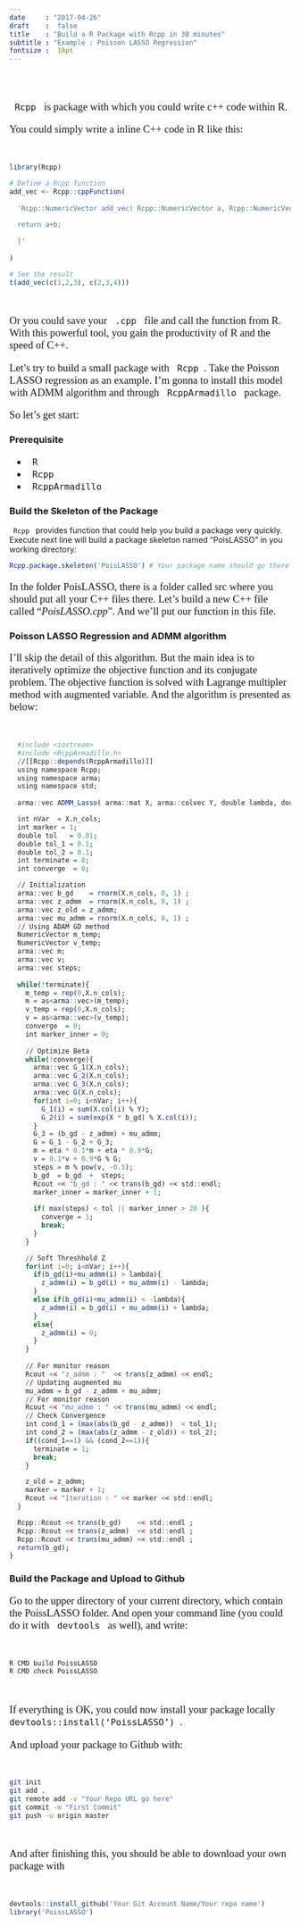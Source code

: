 ```yaml
---
date     : "2017-04-26"
draft    :  false
title    : "Build a R Package with Rcpp in 30 minutes"
subtitle : "Example : Poisson LASSO Regression" 
fontsize :  18pt
---
```

\
\

<p style=' font-family:"Times New Rome"; font-size:14pt '>
<code> Rcpp </code> is package with which you could write c++ code within R. 
</p>

<p style=' font-family:"Times New Rome"; font-size:14pt '>
You could simply write a inline C++ code in R like this:
</p>

\
```r
library(Rcpp)

# Define a Rcpp function
add_vec <- Rcpp::cppFunction(
  
  'Rcpp::NumericVector add_vec( Rcpp::NumericVector a, Rcpp::NumericVector b){
  
  return a+b;
  
  }'
  
)

# See the result
t(add_vec(c(1,2,3), c(2,3,4)))

```
\

<p style=' font-family:"Times New Rome"; font-size:14pt '>
Or you could save your <code> .cpp </code> file and call the function from R. With this
powerful tool, you gain the productivity of R and the speed of C++.
</p>

<p style=' font-family:"Times New Rome"; font-size:14pt '>
Let's try to build a small package with <code> Rcpp </code>. Take the Poisson LASSO regression as an example. I'm gonna to install this model with ADMM algorithm and through <code> RcppArmadillo </code> package.
</p>

<p style=' font-family:"Times New Rome"; font-size:14pt '>
So let's get start:
</p>

### __Prerequisite__

<dl style=' font-family:"Times New Rome"; font-size:14pt '>
[//]:# (This is just a comment test)

+ <code> R </code> 
+ <code> Rcpp </code>
+ <code> RcppArmadillo </code>
</dl>

### __Build the Skeleton of the Package__

<code> Rcpp </code> provides function that could help you build a package very quickly. Execute next line will build a package skeleton named "PoisLASSO" in you working directory:

```r

Rcpp.package.skeleton('PoisLASSO') # Your package name should go there

```

<p style=' font-family:"Times New Rome"; font-size:14pt '>
In the folder PoisLASSO, there is a folder called src where you should put all your C++ files there. Let's build a new C++ file called "*PoisLASSO.cpp*". And we'll put our function in this file.
</p>

### __Poisson LASSO Regression and ADMM algorithm__

<p style=' font-family:"Times New Rome"; font-size:14pt '>
I'll skip the detail of this algorithm. But the main idea is to iteratively optimize the objective function and its conjugate problem. The objective function is solved with Lagrange multipler method with augmented variable. And the algorithm is presented as below:
</p>

\
```r
  
  #include <iostream>
  #include <RcppArmadillo.h>
  //[[Rcpp::depends(RcppArmadillo)]]
  using namespace Rcpp;
  using namespace arma;
  using namespace std;
  
  arma::vec ADMM_Lasso( arma::mat X, arma::colvec Y, double lambda, double eta){

  int nVar  = X.n_cols;
  int marker = 1;
  double tol   = 0.01;
  double tol_1 = 0.1;
  double tol_2 = 0.1;
  int terminate = 0;
  int converge  = 0;

  // Initialization
  arma::vec b_gd    = rnorm(X.n_cols, 0, 1) ;
  arma::vec z_admm  = rnorm(X.n_cols, 0, 1) ;
  arma::vec z_old = z_admm;
  arma::vec mu_admm = rnorm(X.n_cols, 0, 1) ;
  // Using ADAM GD method
  NumericVector m_temp;
  NumericVector v_temp;
  arma::vec m;
  arma::vec v;
  arma::vec steps;
  
  while(!terminate){
    m_temp = rep(0,X.n_cols);
    m = as<arma::vec>(m_temp); 
    v_temp = rep(0,X.n_cols);
    v = as<arma::vec>(v_temp);
    converge  = 0;
    int marker_inner = 0;
    
    // Optimize Beta
    while(!converge){
      arma::vec G_1(X.n_cols);
      arma::vec G_2(X.n_cols);
      arma::vec G_3(X.n_cols);
      arma::vec G(X.n_cols);
      for(int i=0; i<nVar; i++){
        G_1(i) = sum(X.col(i) % Y);
        G_2(i) = sum(exp(X * b_gd) % X.col(i));
      }
      G_3 = (b_gd - z_admm) + mu_admm;
      G = G_1 - G_2 + G_3;
      m = eta * 0.1*m + eta * 0.9*G;
      v = 0.1*v + 0.9*G % G;
      steps = m % pow(v, -0.5);
      b_gd  = b_gd  +  steps;
      Rcout << "b_gd : " << trans(b_gd) << std::endl;
      marker_inner = marker_inner + 1;
      
      if( max(steps) < tol || marker_inner > 20 ){
        converge = 1;
        break;
      }
    }

    // Soft Threshhold Z
    for(int i=0; i<nVar; i++){
      if(b_gd(i)+mu_admm(i) > lambda){
        z_admm(i) = b_gd(i) + mu_admm(i) - lambda;
      }
      else if(b_gd(i)+mu_admm(i) < -lambda){
        z_admm(i) = b_gd(i) + mu_admm(i) + lambda;
      }
      else{
        z_admm(i) = 0;
      }
    }
    
    // For monitor reason
    Rcout << "z_admm : "  << trans(z_admm) << endl;
    // Updating augmented mu
    mu_admm = b_gd - z_admm + mu_admm;
    // For monitor reason
    Rcout << "mu_admm : " << trans(mu_admm) << endl;
    // Check Convergence
    int cond_1 = (max(abs(b_gd - z_admm))  < tol_1);
    int cond_2 = (max(abs(z_admm - z_old)) < tol_2);
    if((cond_1==1) && (cond_2==1)){
      terminate = 1;
      break;
    }

    z_old = z_admm;
    marker = marker + 1;
    Rcout << "Iteration : " << marker << std::endl;
  }

  Rcpp::Rcout << trans(b_gd)    << std::endl ;
  Rcpp::Rcout << trans(z_admm)  << std::endl ;
  Rcpp::Rcout << trans(mu_admm) << std::endl ;
  return(b_gd);
}

```


### __Build the Package and Upload to Github__

<p style=' font-family:"Times New Rome"; font-size:14pt '>
Go to the upper directory of your current directory, which contain the PoissLASSO folder. And open your command line (you could do it with <code> devtools </code> as well), and write:
</p>

\
```bash
R CMD build PoissLASSO
R CMD check PoissLASSO
```
\

<p style=' font-family:"Times New Rome"; font-size:14pt '>
If everything is OK, you could now install your package locally <code> devtools::install('PoissLASSO') </code>.
</p>

<p style=' font-family:"Times New Rome"; font-size:14pt '>
And upload your package to Github with:
</p>

\
```bash
git init
git add .
git remote add -v "Your Repo URL go here"
git commit -m "First Commit"
git push -u origin master
```
\

<p style=' font-family:"Times New Rome"; font-size:14pt '>
And after finishing this, you should be able to download your own package with 
</p>

\
```r
devtools::install_github('Your Git Account Name/Your repo name')
library('PoissLASSO')
```
\





